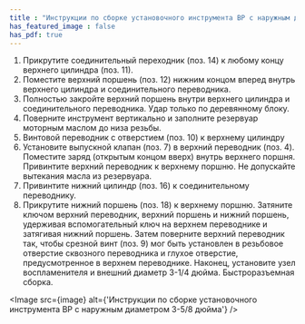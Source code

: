 ```yaml
---
title : "Инструкции по сборке установочного инструмента BP с наружным диаметром 3-5/8 дюйма"
has_featured_image : false
has_pdf: true
---
```


1. Прикрутите соединительный переходник (поз. 14) к любому концу верхнего цилиндра (поз. 11).
2. Поместите верхний поршень (поз. 12) нижним концом вперед внутрь верхнего цилиндра и соединительного переводника.
3. Полностью закройте верхний поршень внутри верхнего цилиндра и соединительного переводника. Удар только по деревянному блоку.
4. Поверните инструмент вертикально и заполните резервуар моторным маслом до низа резьбы.
5. Винтовой переводник с отверстием (поз. 10) к верхнему цилиндру
6. Установите выпускной клапан (поз. 7) в верхний переводник (поз. 4). Поместите заряд (открытым концом вверх) внутрь верхнего поршня. Привинтите верхний переводник к верхнему поршню. Не допускайте вытекания масла из резервуара.
7. Привинтите нижний цилиндр (поз. 16) к соединительному переводнику.
8. Прикрутите нижний поршень (поз. 18) к верхнему поршню. Затяните ключом верхний переводник, верхний поршень и нижний поршень, удерживая вспомогательный ключ на верхнем переводнике и затягивая нижний поршень. Затем поверните верхний переводник так, чтобы срезной винт (поз. 9) мог быть установлен в резьбовое отверстие сквозного переводника и глухое отверстие, предусмотренное в верхнем переводнике. Наконец, установите узел воспламенителя и внешний диаметр 3-1/4 дюйма. Быстроразъемная сборка.


<Image src={image} alt={'Инструкции по сборке установочного инструмента BP с наружным диаметром 3-5/8 дюйма'} />